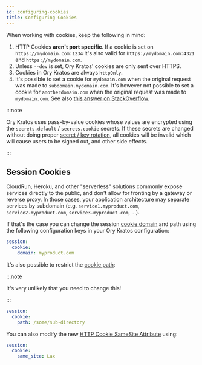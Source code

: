 ```yaml
---
id: configuring-cookies
title: Configuring Cookies
---
```


When working with cookies, keep the following in mind:

1. HTTP Cookies **aren't port specific**. If a cookie is set on
   `https://mydomain.com:1234` it's also valid for `https://mydomain.com:4321`
   and `https://mydomain.com`.
2. Unless `--dev` is set, Ory Kratos' cookies are only sent over HTTPS.
3. Cookies in Ory Kratos are always `httpOnly`.
4. It's possible to set a cookie for `mydomain.com` when the original request
   was made to `subdomain.mydomain.com`. It's however not possible to set a
   cookie for `anotherdomain.com` when the original request was made to
   `mydomain.com`. See also
   [this answer on StackOverflow](https://stackoverflow.com/questions/18492576/share-cookie-between-subdomain-and-domain).

:::note

Ory Kratos uses pass-by-value cookies whose values are encrypted using the
`secrets.default` / `secrets.cookie` secrets. If these secrets are changed
without doing proper [secret / key rotation](secret-key-rotation), all cookies
will be invalid which will cause users to be signed out, and other side effects.

:::

## Session Cookies

CloudRun, Heroku, and other "serverless" solutions commonly expose services
directly to the public, and don't allow for fronting by a gateway or reverse
proxy. In those cases, your application architecture may separate services by
subdomain (e.g. `service1.myproduct.com`, `service2.myproduct.com`,
`service3.myproduct.com`, ...).

If that's the case you can change the session
[cookie domain](https://developer.mozilla.org/en-US/docs/Web/HTTP/Cookies) and
path using the following configuration keys in your Ory Kratos configuration:

```yaml title="path/to/kratos/config.yml
session:
  cookie:
    domain: myproduct.com
```

It's also possible to restrict the
[cookie path](https://developer.mozilla.org/en-US/docs/Web/HTTP/Cookies):

:::note

It's very unlikely that you need to change this!

:::

```yaml title="path/to/kratos/config.yml
session:
  cookie:
    path: /some/sub-directory
```

You can also modify the new
[HTTP Cookie SameSite Attribute](https://developer.mozilla.org/en-US/docs/Web/HTTP/Headers/Set-Cookie/SameSite)
using:

```yaml title="path/to/kratos/config.yml
session:
  cookie:
    same_site: Lax
```
